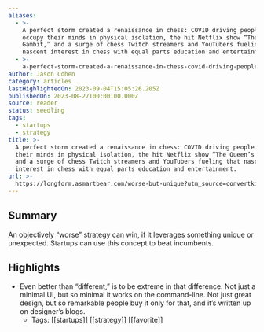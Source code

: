 ```yaml
---
aliases:
  - >-
    A perfect storm created a renaissance in chess: COVID driving people to
    occupy their minds in physical isolation, the hit Netflix show “The Queen’s
    Gambit,” and a surge of chess Twitch streamers and YouTubers fueling that
    nascent interest in chess with equal parts education and entertainment.
  - >-
    a-perfect-storm-created-a-renaissance-in-chess-covid-driving-people-to-occupy-their-minds-in-physical-isolation-the-hit-netflix-show-“the-queen’s-gambit”-and-a-surge-of-chess-twitch-streamers-and-youtubers-fueling-that-nascent-interest-in-chess-with
author: Jason Cohen
category: articles
lastHighlightedOn: 2023-09-04T15:05:26.205Z
publishedOn: 2023-08-27T00:00:00.000Z
source: reader
status: seedling
tags:
  - startups
  - strategy
title: >-
  A perfect storm created a renaissance in chess: COVID driving people to occupy
  their minds in physical isolation, the hit Netflix show “The Queen’s Gambit,”
  and a surge of chess Twitch streamers and YouTubers fueling that nascent
  interest in chess with equal parts education and entertainment.
url: >-
  https://longform.asmartbear.com/worse-but-unique?utm_source=convertkit&utm_medium=email&utm_campaign=asmartbear_newsletter
---
```

## Summary

An objectively “worse” strategy can win, if it leverages something unique or unexpected. Startups can use this concept to beat incumbents.

## Highlights

- Even better than “different,” is to be extreme in that difference. Not just a minimal UI, but so minimal it works on the command-line. Not just great design, but so remarkable people buy it only for that, and it’s written up on designer’s blogs.
    - Tags: [[startups]] [[strategy]] [[favorite]]
